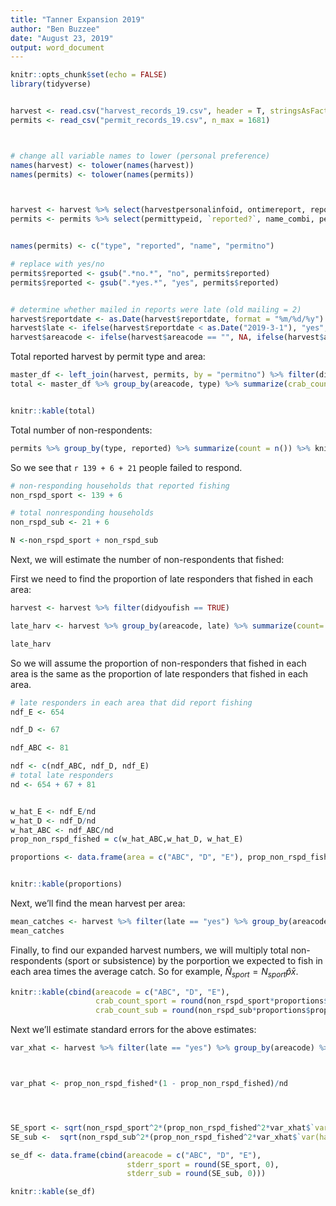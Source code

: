 ```yaml
---
title: "Tanner Expansion 2019"
author: "Ben Buzzee"
date: "August 23, 2019"
output: word_document
---
```


```r
knitr::opts_chunk$set(echo = FALSE)
library(tidyverse)


harvest <- read.csv("harvest_records_19.csv", header = T, stringsAsFactors = F)
permits <- read_csv("permit_records_19.csv", n_max = 1681)



# change all variable names to lower (personal preference)
names(harvest) <- tolower(names(harvest))
names(permits) <- tolower(names(permits))



harvest <- harvest %>% select(harvestpersonalinfoid, ontimereport, reportdate, permitno, permittypeid, harvestcount, didyoufish, mailing, harvestcount, areacode)
permits <- permits %>% select(permittypeid, `reported?`, name_combi, permitno)


names(permits) <- c("type", "reported", "name", "permitno")

# replace with yes/no
permits$reported <- gsub(".*no.*", "no", permits$reported)
permits$reported <- gsub(".*yes.*", "yes", permits$reported)


# determine whether mailed in reports were late (old mailing = 2)
harvest$reportdate <- as.Date(harvest$reportdate, format = "%m/%d/%y")
harvest$late <- ifelse(harvest$reportdate < as.Date("2019-3-1"), "yes", "no")
harvest$areacode <- ifelse(harvest$areacode == "", NA, ifelse(harvest$areacode %in% c("A", "B", "C"), "ABC", harvest$areacode))

```


Total reported harvest by permit type and area:
```r

master_df <- left_join(harvest, permits, by = "permitno") %>% filter(didyoufish == "TRUE")
total <- master_df %>% group_by(areacode, type) %>% summarize(crab_count = sum(harvestcount, na.rm = T))


knitr::kable(total)

```






Total number of non-respondents:

```r
permits %>% group_by(type, reported) %>% summarize(count = n()) %>% knitr::kable()
```


So we see that `r 139 + 6 + 21` people failed to respond. 


```r

# non-responding households that reported fishing
non_rspd_sport <- 139 + 6

# total nonresponding households
non_rspd_sub <- 21 + 6 

N <-non_rspd_sport + non_rspd_sub
```


Next, we will estimate the number of non-respondents that fished:

First we need to find the proportion of late responders that fished in each area:
```r

harvest <- harvest %>% filter(didyoufish == TRUE)

late_harv <- harvest %>% group_by(areacode, late) %>% summarize(count= n())

late_harv
```


So we will assume the proportion of non-responders that fished in each area is the same as the proportion of late responders that fished in each area.

```r

# late responders in each area that did report fishing
ndf_E <- 654

ndf_D <- 67

ndf_ABC <- 81

ndf <- c(ndf_ABC, ndf_D, ndf_E)
# total late responders
nd <- 654 + 67 + 81


w_hat_E <- ndf_E/nd
w_hat_D <- ndf_D/nd
w_hat_ABC <- ndf_ABC/nd
prop_non_rspd_fished = c(w_hat_ABC,w_hat_D, w_hat_E)

proportions <- data.frame(area = c("ABC", "D", "E"), prop_non_rspd_fished)


knitr::kable(proportions)

```



Next, we'll find the mean harvest per area:

```r
mean_catches <- harvest %>% filter(late == "yes") %>% group_by(areacode) %>% summarize(mean = mean(harvestcount, na.rm = T))
mean_catches


```

Finally, to find our expanded harvest numbers, we will multiply total non-respondents (sport or subsistence) by the porportion we expected to fish in each area times the average catch. So for example, $\hat{N}_{sport} = N_{sport} \hat{p} \bar{x}$.



```r
knitr::kable(cbind(areacode = c("ABC", "D", "E"),
                   crab_count_sport = round(non_rspd_sport*proportions$prop_non_rspd_fished*mean_catches$mean, 0),
                   crab_count_sub = round(non_rspd_sub*proportions$prop_non_rspd_fished*mean_catches$mean, 0)))
```

Next we'll estimate standard errors for the above estimates:

```r
var_xhat <- harvest %>% filter(late == "yes") %>% group_by(areacode) %>% summarize(var(harvestcount, na.rm = T))



var_phat <- prop_non_rspd_fished*(1 - prop_non_rspd_fished)/nd




SE_sport <- sqrt(non_rspd_sport^2*(prop_non_rspd_fished^2*var_xhat$`var(harvestcount, na.rm = T)` + mean_catches$mean^2*var_phat))
SE_sub <-  sqrt(non_rspd_sub^2*(prop_non_rspd_fished^2*var_xhat$`var(harvestcount, na.rm = T)` + mean_catches$mean^2*var_phat))

se_df <- data.frame(cbind(areacode = c("ABC", "D", "E"),
                          stderr_sport = round(SE_sport, 0),
                          stderr_sub = round(SE_sub, 0)))

knitr::kable(se_df)
```

